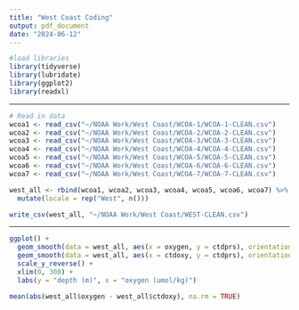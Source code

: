 ---
title: "West Coast Coding"
output: pdf_document
date: "2024-06-12"
---

```{r}
#load libraries
library(tidyverse)
library(lubridate)
library(ggplot2)
library(readxl)
```

--------------------------------------------------------------------------------

```{r}
# Read in data
wcoa1 <- read_csv("~/NOAA Work/West Coast/WCOA-1/WCOA-1-CLEAN.csv")
wcoa2 <- read_csv("~/NOAA Work/West Coast/WCOA-2/WCOA-2-CLEAN.csv")
wcoa3 <- read_csv("~/NOAA Work/West Coast/WCOA-3/WCOA-3-CLEAN.csv")
wcoa4 <- read_csv("~/NOAA Work/West Coast/WCOA-4/WCOA-4-CLEAN.csv")
wcoa5 <- read_csv("~/NOAA Work/West Coast/WCOA-5/WCOA-5-CLEAN.csv")
wcoa6 <- read_csv("~/NOAA Work/West Coast/WCOA-6/WCOA-6-CLEAN.csv")
wcoa7 <- read_csv("~/NOAA Work/West Coast/WCOA-7/WCOA-7-CLEAN.csv")
```

```{r}
west_all <- rbind(wcoa1, wcoa2, wcoa3, wcoa4, wcoa5, wcoa6, wcoa7) %>% 
  mutate(locale = rep("West", n()))
```

```{r}
write_csv(west_all, "~/NOAA Work/West Coast/WEST-CLEAN.csv")
```

-------------------------------------------------------------------------------

```{r}
ggplot() +
  geom_smooth(data = west_all, aes(x = oxygen, y = ctdprs), orientation = "y") +
  geom_smooth(data = west_all, aes(x = ctdoxy, y = ctdprs), orientation = "y", color = "red") +
  scale_y_reverse() +
  xlim(0, 300) +
  labs(y = "depth (m)", x = "oxygen (umol/kg)")
```

```{r}
mean(abs(west_all$oxygen - west_all$ctdoxy), na.rm = TRUE)
```


